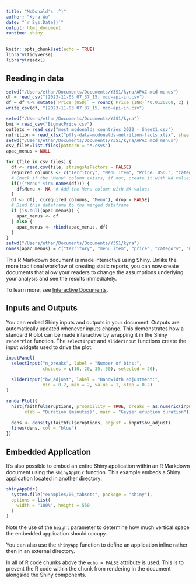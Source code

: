 ```yaml
---
title: "McDonald's :^)"
author: "Kyra Wu"
date: "`r Sys.Date()`"
output: html_document
runtime: shiny
---
```


```r
knitr::opts_chunk$set(echo = TRUE)
library(tidyverse)
library(readxl)
```
## Reading in data

```r
setwd("/Users/ethan/Documents/Documents/Y3S1/kyra/APAC mcd menus")
df = read_csv("[2023-11-03 07_37_15] mcd-api-in.csv")
df = df %>% mutate(`Price (USD)` = round(`Price (INR)`*0.0120268, 2) ) #fixing calculation error in data
write_csv(df, "[2023-11-03 07_37_15] mcd-api-in.csv")
```

```r
setwd("/Users/ethan/Documents/Documents/Y3S1/kyra")
bmi = read_csv("BigmacPrice.csv")
outlets = read_csv("most mcdonalds countries 2022 - Sheet1.csv")
nutrition = read_xlsx("pffy-data-mcdonalds-nutrition-facts.xlsx", sheet = 1)
setwd("/Users/ethan/Documents/Documents/Y3S1/kyra/APAC mcd menus")
csv_files=list.files(pattern = "*.csv$")
apac_menus = NULL

for (file in csv_files) {
  df <- read.csv(file, stringsAsFactors = FALSE)
  required_columns <- c("Territory", "Menu.Item", "Price..USD.", "Category")
  # Check if the "Menu" column exists, if not, create it with NA values
  if(!("Menu" %in% names(df))) {
    df$Menu <- NA  # Add the Menu column with NA values
  }
  df <- df[, c(required_columns, "Menu"), drop = FALSE]
  # Bind this dataframe to the merged dataframe
  if (is.null(apac_menus)) {
    apac_menus <- df
  } else {
    apac_menus <- rbind(apac_menus, df)
  }
}
setwd("/Users/ethan/Documents/Documents/Y3S1/kyra")
names(apac_menus) = c("territory", "menu item", "price", "category", "menu")
```







This R Markdown document is made interactive using Shiny. Unlike the more traditional workflow of creating static reports, you can now create documents that allow your readers to change the assumptions underlying your analysis and see the results immediately. 

To learn more, see [Interactive Documents](http://rmarkdown.rstudio.com/authoring_shiny.html).

## Inputs and Outputs

You can embed Shiny inputs and outputs in your document. Outputs are automatically updated whenever inputs change.  This demonstrates how a standard R plot can be made interactive by wrapping it in the Shiny `renderPlot` function. The `selectInput` and `sliderInput` functions create the input widgets used to drive the plot.

```r
inputPanel(
  selectInput("n_breaks", label = "Number of bins:",
              choices = c(10, 20, 35, 50), selected = 20),
  
  sliderInput("bw_adjust", label = "Bandwidth adjustment:",
              min = 0.2, max = 2, value = 1, step = 0.2)
)

renderPlot({
  hist(faithful$eruptions, probability = TRUE, breaks = as.numeric(input$n_breaks),
       xlab = "Duration (minutes)", main = "Geyser eruption duration")
  
  dens <- density(faithful$eruptions, adjust = input$bw_adjust)
  lines(dens, col = "blue")
})
```

## Embedded Application

It's also possible to embed an entire Shiny application within an R Markdown document using the `shinyAppDir` function. This example embeds a Shiny application located in another directory:

```r
shinyAppDir(
  system.file("examples/06_tabsets", package = "shiny"),
  options = list(
    width = "100%", height = 550
  )
)
```

Note the use of the `height` parameter to determine how much vertical space the embedded application should occupy.

You can also use the `shinyApp` function to define an application inline rather then in an external directory.

In all of R code chunks above the `echo = FALSE` attribute is used. This is to prevent the R code within the chunk from rendering in the document alongside the Shiny components.



